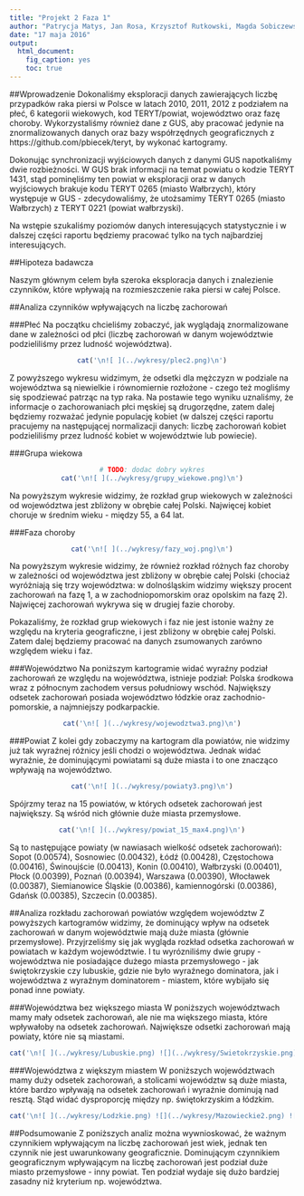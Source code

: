 ```yaml
---
title: "Projekt 2 Faza 1"
author: "Patrycja Matys, Jan Rosa, Krzysztof Rutkowski, Magda Sobiczewska"
date: "17 maja 2016"
output: 
  html_document:
    fig_caption: yes
    toc: true
---
```


##Wprowadzenie
Dokonaliśmy eksploracji danych zawierających liczbę przypadków raka piersi w Polsce w latach 2010, 2011, 2012 z podziałem na płeć, 6 kategorii wiekowych, kod TERYT/powiat, województwo oraz fazę choroby. Wykorzystaliśmy również dane z GUS, aby pracować jedynie na znormalizowanych danych oraz bazy współrzędnych geograficznych z https://github.com/pbiecek/teryt, by wykonać kartogramy.

Dokonując synchronizacji wyjściowych danych z danymi GUS napotkaliśmy dwie rozbieżności. W GUS brak informacji na temat powiatu o kodzie TERYT 1431, stąd pominęliśmy ten powiat w eksploracji oraz w danych wyjściowych brakuje kodu TERYT 0265 (miasto Wałbrzych), który występuje w GUS - zdecydowaliśmy, że  utożsamimy TERYT 0265 (miasto Wałbrzych) z TERYT 0221 (powiat wałbrzyski).

Na wstępie szukaliśmy poziomów danych interesujących statystycznie i w dalszej części raportu będziemy pracować tylko na tych najbardziej interesujących.

##Hipoteza badawcza

Naszym głównym celem była szeroka eksploracja danych i znalezienie czynników, które wpływają na rozmieszczenie
raka piersi w całej Polsce.

##Analiza czynników wpływających na liczbę zachorowań

###Płeć
Na początku chcieliśmy zobaczyć, jak wyglądają znormalizowane dane w zależności od płci (liczbę zachorowań w danym województwie podzieliliśmy przez ludność województwa).

<center>
```r
cat('\n![ ](../wykresy/plec2.png)\n')
``` 
</center>

Z powyższego wykresu widzimym, że odsetki dla mężczyzn w podziale na województwa są niewielkie i równomiernie rozłożone - czego też mogliśmy się spodziewać patrząc na typ raka. Na postawie tego wyniku uznaliśmy, że informacje o zachorowaniach płci męskiej są drugorzędne, zatem dalej będziemy rozważać jedynie populację kobiet (w dalszej części raportu pracujemy na następującej normalizacji danych: liczbę zachorowań kobiet podzieliliśmy przez ludność kobiet w województwie lub powiecie).

###Grupa wiekowa 
<center>
```r
# TODO: dodac dobry wykres
cat('\n![ ](../wykresy/grupy_wiekowe.png)\n')
``` 
</center>

Na powyższym wykresie widzimy, że rozkład grup wiekowych w zależności od województwa jest zbliżony w obrębie całej Polski. Najwięcej kobiet choruje w średnim wieku - między 55, a 64 lat.

###Faza choroby 
<center>
```r
cat('\n![ ](../wykresy/fazy_woj.png)\n')
``` 
</center>

Na powyższym wykresie widzimy, że również rozkład różnych faz choroby w zależności od województwa jest zbliżony w obrębie całej Polski (chociaż wyróżniają się trzy województwa: w dolnośląskim widzimy większy procent zachorowań na fazę 1, a w zachodniopomorskim oraz opolskim na fazę 2). Najwięcej zachorowań wykrywa się w drugiej fazie choroby. 

Pokazaliśmy, że rozkład grup wiekowych i faz nie jest istonie ważny ze względu na kryteria geograficzne, i jest zbliżony w obrębie całej Polski. Zatem dalej będziemy pracować na danych zsumowanych zarówno względem wieku i faz. 

###Województwo
Na poniższym kartogramie widać wyraźny podział zachorowań ze względu na województwa, istnieje podział: Polska środkowa wraz z północnym zachodem versus południowy wschód. Największy odsetek zachorowań posiada województwo łódzkie oraz zachodnio-pomorskie, a najmniejszy podkarpackie.

<center>
```r
cat('\n![ ](../wykresy/wojewodztwa3.png)\n')
``` 
</center>

###Powiat
Z kolei gdy zobaczymy na kartogram dla powiatów, nie widzimy już tak wyraźnej różnicy jeśli chodzi o województwa. Jednak widać wyraźnie, że dominującymi powiatami są duże miasta i to one znacząco wpływają na województwo.

<center>
```r
cat('\n![ ](../wykresy/powiaty3.png)\n')
``` 
</center>

Spójrzmy teraz na 15 powiatów, w których odsetek zachorowań jest największy. Są wśród nich głównie duże miasta przemysłowe.
<center>
```r
cat('\n![ ](../wykresy/powiat_15_max4.png)\n')
``` 
</center>

Są to następujące powiaty (w nawiasach wielkość odsetek zachorowań): Sopot (0.00574), Sosnowiec (0.00432), Łódź (0.00428), Częstochowa (0.00416), Świnoujście (0.00413), Konin (0.00410), Wałbrzyski (0.00401), Płock (0.00399), Poznań (0.00394),  Warszawa (0.00390), Włocławek (0.00387), Siemianowice Śląskie (0.00386), kamiennogórski (0.00386), Gdańsk (0.00385), Szczecin (0.00385).

##Analiza rozkładu zachorowań powiatów względem województw
Z powyższych kartogramów widzimy, że dominujący wpływ na odsetek zachorowań w danym województwie mają duże miasta (głównie przemysłowe). Przyjrzeliśmy się jak wygląda rozkład odsetka zachorowań w powiatach w każdym województwie. I tu wyrózniliśmy dwie grupy - województwa nie posiadające dużego miasta przemysłowego - jak świętokrzyskie czy lubuskie, gdzie nie było wyraźnego dominatora, jak i województwa z wyraźnym dominatorem - miastem, które wybijało się ponad inne powiaty.

###Województwa bez większego miasta
W poniższych województwach mamy mały odsetek zachorowań, ale nie ma większego miasta, które wpływałoby 
na odsetek zachorowań. Największe odsetki zachorowań mają powiaty, które nie są miastami.
<center>
```r
cat('\n![ ](../wykresy/Lubuskie.png) ![](../wykresy/Swietokrzyskie.png)\n')
``` 
</center>
###Województwa z większym miastem
W poniższych województwach mamy duży odsetek zachorowań, a stolicami województw są duże miasta, które bardzo wpływają na odsetek zachorowań i wyraźnie dominują nad resztą. Stąd widać dysproporcję między np. świętokrzyskim a łódzkim.

<center>
```r
cat('\n![ ](../wykresy/Lodzkie.png) ![](../wykresy/Mazowieckie2.png) ![](../wykresy/Pomorskie.png)\n')
``` 
</center>

##Podsumowanie
Z poniższych analiz można wywnioskować, że ważnym czynnikiem wpływającym na liczbę zachorowań jest wiek, jednak ten czynnik nie jest uwarunkowany geograficznie. Dominującym czynnikiem geograficznym wpływającym na liczbę zachorowań jest podział duże miasto przemysłowe - inny powiat. Ten podział wydaje się dużo bardziej zasadny niż kryterium np. województwa.
